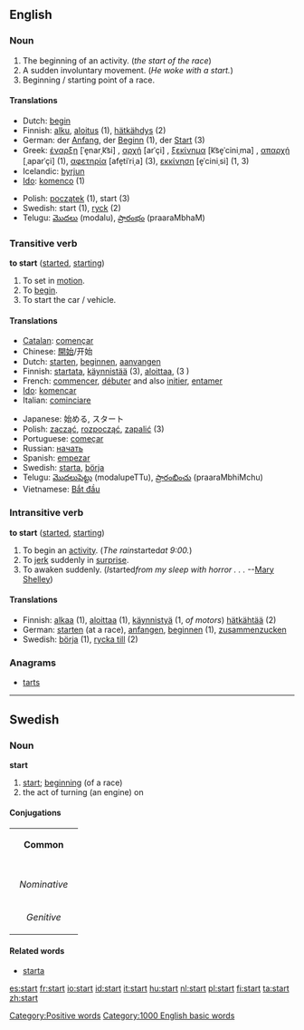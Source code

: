 ==English==

===Noun===
{{en-noun-reg}}

#The beginning of an activity. (''the start of the race'')
#A sudden involuntary movement. (''He woke with a start.'')
#Beginning / starting point of a race.

====Translations====
{{top}}
*Dutch: [[begin]] {{n}}
*Finnish: [[alku]], [[aloitus]] (1), [[hätkähdys]] (2)
*German: der [[Anfang]], der [[Beginn]] (1), der [[Start]] (3)
*Greek: [[έναρξη]] [ˈe̞narˌk͡si] {{f}}, [[αρχή]] [arˈçi] {{f}}, [[ξεκίνημα]] [k͡se̞ˈciniˌma] {{n}}, [[απαρχή]] [ˌaparˈçi] {{f}} (1), [[αφετηρία]] [afe̞tiˈriˌa] {{f}} (3), [[εκκίνηση]] [e̞ˈciniˌsi] {{f}} (1, 3)
*Icelandic: [[byrjun]] {{f}}
*[[Ido]]: [[komenco]] (1)
{{mid}}
*Polish: [[początek]] {{m}} (1), start {{m}} (3)
*Swedish: start (1), [[ryck]] (2)
*Telugu: [[మొదలు]] (modalu), [[ప్రారంభం]] (praaraMbhaM)
{{bottom}}

===Transitive verb===
'''to start'''  ([[started]], [[starting]])
#To set in [[motion]].
#To [[begin]].
#To start the car / vehicle.

====Translations====
{{top}}
*[[Catalan]]: [[començar]]
*Chinese: [[開始]]/开始
*Dutch: [[starten]], [[beginnen]], [[aanvangen]]
*Finnish: [[startata]], [[käynnistää]] (3), [[aloittaa]], (3 {{colloquial}})
*French: [[commencer]], [[débuter]] and also [[initier]], [[entamer]] 
*[[Ido]]: [[komencar]] 
*Italian: [[cominciare]]
{{mid}}
*Japanese: 始める, スタート
*Polish: [[zacząć]], [[rozpocząć]], [[zapalić]] (3)
*Portuguese: [[começar]]
*Russian: [[начать]]
*Spanish: [[empezar]]
*Swedish: [[starta]], [[börja]]
*Telugu: [[మొదలుపెట్టు]] (modalupeTTu), [[ప్రారంభించు]] (praaraMbhiMchu)
*Vietnamese: [[Bắt đầu]]
{{bottom}}

===Intransitive verb===
'''to start'''  ([[started]], [[starting]])
#To begin an [[activity]].  (''The rain ''started'' at 9:00.'')
#To [[jerk]] suddenly in [[surprise]]. 
#To awaken suddenly. (''I ''started'' from my sleep with horror . . .'' --[[Wikipedia:Mary Shelley|Mary Shelley]])

====Translations====
*Finnish: [[alkaa]] (1), [[aloittaa]] (1), [[käynnistyä]] (1, ''of motors'') [[hätkähtää]] (2)
*German: [[starten]] (at a race), [[anfangen]], [[beginnen]] (1), [[zusammenzucken]]
*Swedish: [[börja]] (1), [[rycka till]] (2)

===Anagrams===
*[[tarts]]


----

==Swedish==
===Noun===
'''start''' {{c}}

#[[start#English|start]]; [[beginning]] (of a race)
#the act of turning (an engine) on

====Conjugations====
{| border=1 cellspacing=0 
| bgcolor=#FFFFF0 colspan=5 align=center | '''Common''' 
|- 
|- bgcolor=#FFFFF0 align=center 
! rowspan=2 | 
| colspan=2 width=105 | ''Singular'' 
| colspan=2 | ''Plural'' 
|- bgcolor=#FFFFF0 align=center 
| width=105 | ''Indefinite'' 
| width=105 | ''Definite'' 
| width=105 | ''Indefinite'' 
|  width=105 | ''Definite'' 
|- align=center 
| width=105 bgcolor=#FFFFF0 | ''Nominative'' 
| [[start]] 
| [[starten]] 
| [[starter]] 
| [[starterna]] 
|- align=center 
| width=105 bgcolor=#FFFFF0 | ''Genitive'' 
| [[starts]] 
| [[startens]] 
| [[starters]] 
| [[starternas]]  
|} 
====Related words====
*[[starta]]

[[Category:Positive words]]
[[Category:1000 English basic words]]

[[es:start]]
[[fr:start]]
[[io:start]]
[[id:start]]
[[it:start]]
[[hu:start]]
[[nl:start]]
[[pl:start]]
[[fi:start]]
[[ta:start]]
[[zh:start]]